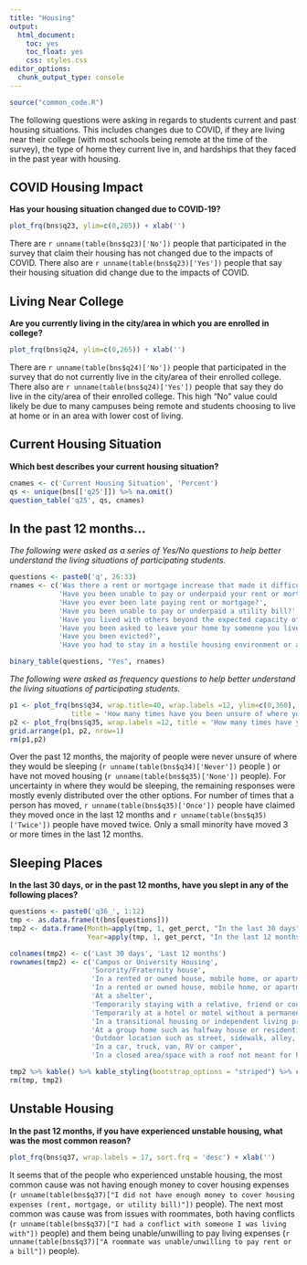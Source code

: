```yaml
---
title: "Housing"
output: 
  html_document: 
    toc: yes
    toc_float: yes
    css: styles.css
editor_options: 
  chunk_output_type: console
---
```


```r
source("common_code.R")
```

The following questions were asking in regards to students current and past housing situations. This includes changes due to COVID, if they are living near their college (with most schools being remote at the time of the survey), the type of home they current live in, and hardships that they faced in the past year with housing. 

## COVID Housing Impact
**Has your housing  situation changed due to COVID-19?**
```r
plot_frq(bns$q23, ylim=c(0,285)) + xlab('')
```
There are `r unname(table(bns$q23)['No'])` people that participated in the survey that claim their housing has not changed due to the impacts of COVID. There also are `r unname(table(bns$q23)['Yes'])` people that say their housing situation did change due to the impacts of COVID.

## Living Near College
**Are you currently living in the city/area in which you are enrolled in college?**
```r
plot_frq(bns$q24, ylim=c(0,265)) + xlab('')
```
There are `r unname(table(bns$q24)['No'])` people that participated in the survey that do not currently live in the city/area of their enrolled college. There also are `r unname(table(bns$q24)['Yes'])` people that say they do live in the city/area of their enrolled college. This high "No" value could likely be due to many campuses being remote and students choosing to live at home or in an area with lower cost of living.

## Current Housing Situation
**Which best describes your current housing situation?**
```r
cnames <- c('Current Housing Situation', 'Percent')
qs <- unique(bns[['q25']]) %>% na.omit()
question_table('q25', qs, cnames)
```

## In the past 12 months...
*The following were asked as a series of Yes/No questions to help better understand the living situations of participating students.*
```r
questions <- paste0('q', 26:33)
rnames <- c('Was there a rent or mortgage increase that made it difficult to pay?',
            'Have you been unable to pay or underpaid your rent or mortgage?',
            'Have you ever been late paying rent or mortgage?',
            'Have you been unable to pay or underpaid a utility bill?',
            'Have you lived with others beyond the expected capacity of your house or apartment?',
            'Have you been asked to leave your home by someone you lived with?',
            'Have you been evicted?',
            'Have you had to stay in a hostile housing environment or abusive relationship because you had no other place to live?')

binary_table(questions, "Yes", rnames)
```

*The following were asked as frequency questions to help better understand the living situations of participating students.*

```r
p1 <- plot_frq(bns$q34, wrap.title=40, wrap.labels =12, ylim=c(0,360),
               title = 'How many times have you been unsure of where you were going to sleep at night?') + xlab('')
p2 <- plot_frq(bns$q35, wrap.labels =12, title = 'How many times have you moved?') + xlab('')
grid.arrange(p1, p2, nrow=1)
rm(p1,p2)
```
Over the past 12 months, the majority of people were never unsure of where they would be sleeping (`r unname(table(bns$q34)['Never'])` people ) or have not moved housing (`r unname(table(bns$q35)['None'])` people). For uncertainty in where they would be sleeping, the remaining responses were mostly evenly distributed over the other options. For number of times that a person has moved, `r unname(table(bns$q35)['Once'])` people have claimed they moved once in the last 12 months and `r unname(table(bns$q35)['Twice'])` people have moved twice. Only a small minority have moved 3 or more times in the last 12 months.

## Sleeping Places
**In the last 30 days, or in the past 12 months, have you slept in any of the following places?**
```r
questions <- paste0('q36_', 1:12)
tmp <- as.data.frame(t(bns[questions]))
tmp2 <- data.frame(Month=apply(tmp, 1, get_perct, "In the last 30 days" ),
                   Year=apply(tmp, 1, get_perct, "In the last 12 months"))

colnames(tmp2) <- c('Last 30 days', 'Last 12 months')
rownames(tmp2) <- c('Campus or University Housing',
                    'Sorority/Fraternity house',
                    'In a rented or owned house, mobile home, or apartment (alone or with roommates or friends)',
                    'In a rented or owned house, mobile home, or apartment with my family (parent, guardian, relative or caretaker)',
                    'At a shelter',
                    'Temporarily staying with a relative, friend or couch surfing until I find other housing',
                    'Temporarily at a hotel or motel without a permanent home to return to (not on vacation or business travel)',
                    'In a transitional housing or independent living program',
                    'At a group home such as halfway house or residential program for mental health or substance abuse',
                    'Outdoor location such as street, sidewalk, alley, park, etc.',
                    'In a car, truck, van, RV or camper',
                    'In a closed area/space with a roof not meant for human habitation such as an abandoned building, garage, tent, etc.')

tmp2 %>% kable() %>% kable_styling(bootstrap_options = "striped") %>% column_spec(2, width='3.5cm') %>% column_spec(3, width='3.5cm')
rm(tmp, tmp2)
```

## Unstable Housing
**In the past 12 months, if you have experienced unstable housing, what was the most common reason?**
```r
plot_frq(bns$q37, wrap.labels = 17, sort.frq = 'desc') + xlab('')
```
It seems that of the people who experienced unstable housing, the most common cause was not having enough money to cover housing expenses (`r unname(table(bns$q37)["I did not have enough money to cover housing expenses (rent, mortgage, or utility bill)"])` people). The next most common was cause was from issues with roommates, both having conflicts (`r unname(table(bns$q37)["I had a conflict with someone I was living with"])` people) and them being unable/unwilling to pay living expenses (`r unname(table(bns$q37)["A roommate was unable/unwilling to pay rent or a bill"])` people). 


